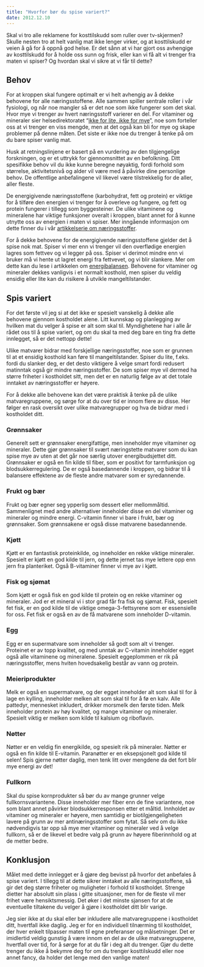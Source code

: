 ```yaml
---
title: "Hvorfor bør du spise variert?"
date: 2012.12.10
---
```


Skal vi tro alle reklamene for kosttilskudd som ruller over tv-skjermen? Skulle nesten tro at helt vanlig mat ikke lenger virker, og at kosttilskudd er veien å gå for å oppnå god helse. Er det sånn at vi har gjort oss avhengige av kosttilskudd for å holde oss sunn og frisk, eller kan vi få alt vi trenger fra maten vi spiser? Og hvordan skal vi sikre at vi får til dette?

## Behov

For at kroppen skal fungere optimalt er vi helt avhengig av å dekke behovene for alle næringsstoffene. Alle sammen spiller sentrale roller i vår fysiologi, og når noe mangler så er det noe som ikke fungerer som det skal. Hvor mye vi trenger av hvert næringsstoff varierer en del. For vitaminer og mineraler sier helsedirektoratet "[ikke for lite, ikke for mye](http://www.matportalen.no/kosthold_og_helse/tema/naringsstoffer/vitaminer_og_mineraler__ikke_for_lite_ikke_for_mye)", noe som forteller oss at vi trenger en viss mengde, men at det også kan bli for mye og skape problemer på denne måten. Det siste er ikke noe du trenger å tenke på om du bare spiser vanlig mat.

Husk at retningslinjene er basert på en vurdering av den tilgjengelige forskningen, og er et uttrykk for gjennomsnittet av en befolkning. Ditt spesifikke behov vil du ikke kunne beregne nøyaktig, fordi forhold som størrelse, aktivitetsnivå og alder vil være med å påvirke dine personlige behov. De offentlige anbefalingene vil likevel være tilstrekkelig for de aller, aller fleste.

De energigivende næringsstoffene (karbohydrat, fett og protein) er viktige for å tilføre den energien vi trenger for å overleve og fungere, og fett og protein fungerer i tillegg som byggesteiner. De ulike vitaminene og mineralene har viktige funksjoner overalt i kroppen, blant annet for å kunne utnytte oss av energien i maten vi spiser. Mer inngående informasjon om dette finner du i vår [artikkelserie om næringsstoffer](../naeringsstoffer.qmd).

For å dekke behovene for de energigivende næringsstoffene gjelder det å spise nok mat. Spiser vi mer enn vi trenger vil den overflødige energien lagres som fettvev og vi legger på oss. Spiser vi derimot mindre enn vi bruker må vi hente ut lagret energi fra fettvevet, og vi blir slankere. Mer om dette kan du lese i artikkelen om [energibalansen](energibalansen.qmd). Behovene for vitaminer og mineraler dekkes vanligvis i et normalt kosthold, men spiser du veldig ensidig eller lite kan du risikere å utvikle mangeltilstander.

## Spis variert

For det første vil jeg si at det ikke er spesielt vanskelig å dekke alle behovene gjennom kostholdet alene. Litt kunnskap og planlegging av hvilken mat du velger å spise er alt som skal til. Myndighetene har i alle år rådet oss til å spise variert, og om du skal ta med deg bare en ting fra dette innlegget, så er det nettopp dette!

Ulike matvarer bidrar med forskjellige næringsstoffer, noe som er grunnen til at et ensidig kosthold kan føre til mangeltilstander. Spiser du lite, f.eks. fordi du slanker deg, er det desto viktigere å velge smart fordi redusert matinntak også gir mindre næringsstoffer. De som spiser mye vil dermed ha større friheter i kostholdet sitt, men det er en naturlig følge av at det totale inntaket av næringsstoffer er høyere.

For å dekke alle behovene kan det være praktisk å tenke på de ulike matvaregruppene, og sørge for at du over tid er innom flere av disse. Her følger en rask oversikt over ulike matvaregrupper og hva de bidrar med i kostholdet ditt.

### Grønnsaker

Generelt sett er grønnsaker energifattige, men inneholder mye vitaminer og mineraler. Dette gjør grønnsaker til svært næringstette matvarer som du kan spise mye av uten at det går noe særlig utover energibudsjettet ditt. Grønnsaker er også en fin kilde til fiber, som er positivt for tarmfunksjon og blodsukkerregulering. De er også basedannende i kroppen, og bidrar til å balansere effektene av de fleste andre matvarer som er syredannende.

### Frukt og bær

Frukt og bær egner seg ypperlig som dessert eller mellommåltid. Sammenlignet med andre alternativer inneholder disse en del vitaminer og mineraler og mindre energi. C-vitamin finner vi bare i frukt, bær og grønnsaker. Som grønnsakene er også disse matvarene basedannende.

### Kjøtt

Kjøtt er en fantastisk proteinkilde, og inneholder en rekke viktige mineraler. Spesielt er kjøtt en god kilde til jern, og dette jernet tas mye lettere opp enn jern fra planteriket. Også B-vitaminer finner vi mye av i kjøtt.

### Fisk og sjømat

Som kjøtt er også fisk en god kilde til protein og en rekke vitaminer og mineraler. Jod er et mineral vi i stor grad får fra fisk og sjømat. Fisk, spesielt fet fisk, er en god kilde til de viktige omega-3-fettsyrene som er essensielle for oss. Fet fisk er også en av de få matvarene som inneholder D-vitamin.

### Egg

Egg er en supermatvare som inneholder så godt som alt vi trenger. Proteinet er av topp kvalitet, og med unntak av C-vitamin inneholder egget også alle vitaminene og mineralene. Spesielt eggeplommen er rik på næringsstoffer, mens hviten hovedsakelig består av vann og protein.

### Meieriprodukter

Melk er også en supermatvare, og der egget inneholder alt som skal til for å lage en kylling, inneholder melken alt som skal til for å fø en kalv. Alle pattedyr, mennesket inkludert, drikker morsmelk den første tiden. Melk inneholder protein av høy kvalitet, og mange vitaminer og mineraler. Spesielt viktig er melken som kilde til kalsium og riboflavin.

### Nøtter

Nøtter er en veldig fin energikilde, og spesielt rik på mineraler. Nøtter er også en fin kilde til E-vitamin. Paranøtter er en eksepsjonelt god kilde til selen! Spis gjerne nøtter daglig, men tenk litt over mengdene da det fort blir mye energi av det!

### Fullkorn

Skal du spise kornprodukter så bør du av mange grunner velge fullkornsvariantene. Disse inneholder mer fiber enn de fine variantene, noe som blant annet påvirker blodsukkerresponsen etter et måltid. Innholdet av vitaminer og mineraler er høyere, men samtidig er biotilgjengeligheten lavere på grunn av mer antinæringsstoffer som fytat. Så selv om du ikke nødvendigvis tar opp så mye mer vitaminer og mineraler ved å velge fullkorn, så er de likevel et bedre valg på grunn av høyere fiberinnhold og at de metter bedre.

## Konklusjon

Målet med dette innlegget er å gjøre deg bevisst på hvorfor det anbefales å spise variert. I tillegg til at dette sikrer inntaket av alle næringsstoffene, så gir det deg større friheter og muligheter i forhold til kostholdet. Strenge dietter har absolutt sin plass i gitte situasjoner, men for de fleste vil mer frihet være hensiktsmessig. Det øker i det minste sjansen for at de eventuelle tiltakene du velger å gjøre i kostholdet ditt blir varige.

Jeg sier ikke at du skal eller bør inkludere alle matvaregruppene i kostholdet ditt, hvertfall ikke daglig. Jeg er for en individuell tilnærming til kostholdet, der hver enkelt tilpasser maten til egne preferanser og målsetninger. Det er imidlertid veldig gunstig å være innom en del av de ulike matvaregruppene, hvertfall over tid, for å sørge for at du får i deg alt du trenger. Gjør du dette trenger du ikke å bekymre deg for om du trenger kosttilskudd eller noe annet fancy, da holder det lenge med den vanlige maten!
